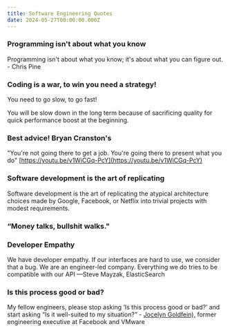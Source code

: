 ```yaml
---
title: Software Engineering Quotes
date: 2024-05-27T00:00:00.000Z
---
```


### Programming isn't about what you know

Programming isn't about what you know; it's about what you can figure out. - Chris Pine

### Coding is a war, to win you need a strategy!

You need to go slow, to go fast!

You will be slow down in the long term because of sacrificing quality for quick performance boost at the beginning.

### Best advice! Bryan Cranston's

"You're not going there to get a job. You're going there to present what you do" [https://youtu.be/v1WiCGq-PcY](https://youtu.be/v1WiCGq-PcY)

### Software development is the art of replicating

Software development is the art of replicating the atypical architecture choices made by Google, Facebook, or Netflix into trivial projects with modest requirements.

### “Money talks, bullshit walks."

### Developer Empathy

We have developer empathy. If our interfaces are hard to use, we consider that a bug. We are an engineer-led company. Everything we do tries to be compatible with our API —Steve Mayzak, ElasticSearch

### Is this process good or bad?

My fellow engineers, please stop asking ‘Is this process good or bad?’ and start asking “Is it well-suited to my situation?” - [Jocelyn Goldfein),](https://review.firstround.com/the-right-way-to-ship-software) former engineering executive at Facebook and VMware
